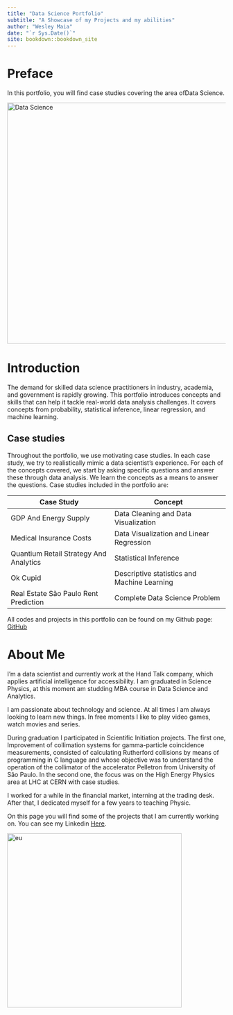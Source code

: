 ```yaml
---
title: "Data Science Portfolio"
subtitle: "A Showcase of my Projects and my abilities"
author: "Wesley Maia"
date: "`r Sys.Date()`"
site: bookdown::bookdown_site
---
```


# Preface {.unnumbered}

In this portfolio, you will find case studies covering the area of ​​Data Science.

![](images/Data-Science-Project-Life-Cycle-Data-Science-Project-Edureka1-1.png "Data Science"){width="556"}

# Introduction {.unnumbered}

The demand for skilled data science practitioners in industry, academia, and government is rapidly growing. This portfolio introduces concepts and skills that can help it tackle real-world data analysis challenges. It covers concepts from probability, statistical inference, linear regression, and machine learning.

## Case studies {.unnumbered}

Throughout the portfolio, we use motivating case studies. In each case study, we try to realistically mimic a data scientist's experience. For each of the concepts covered, we start by asking specific questions and answer these through data analysis. We learn the concepts as a means to answer the questions. Case studies included in the portfolio are:

| **Case Study**                         | **Concept**                                 |
|----------------------------------------|---------------------------------------------|
| GDP And Energy Supply                  | Data Cleaning and Data Visualization        |
| Medical Insurance Costs                | Data Visualization and Linear Regression    |
| Quantium Retail Strategy And Analytics | Statistical Inference                       |
| Ok Cupid                               | Descriptive statistics and Machine Learning |
| Real Estate São Paulo Rent Prediction  | Complete Data Science Problem               |

All codes and projects in this portfolio can be found on my Github page: [GitHub](https://github.com/WMaia9)

# About Me {#author .unnumbered}

I'm a data scientist and currently work at the Hand Talk company, which applies artificial intelligence for accessibility. I am graduated in Science Physics, at this moment am studding MBA course in Data Science and Analytics.

I am passionate about technology and science. At all times I am always looking to learn new things. In free moments I like to play video games, watch movies and series.

During graduation I participated in Scientific Initiation projects. The first one, Improvement of collimation systems for gamma-particle coincidence measurements, consisted of calculating Rutherford collisions by means of programming in C language and whose objective was to understand the operation of the collimator of the accelerator Pelletron from University of São Paulo. In the second one, the focus was on the High Energy Physics area at LHC at CERN with case studies.

I worked for a while in the financial market, interning at the trading desk. After that, I dedicated myself for a few years to teaching Physic.

On this page you will find some of the projects that I am currently working on. You can see my Linkedin [Here](https://www.linkedin.com/in/wesley-maia-62009612a/).\

![](images/eu.jpg "eu"){width="402"}
